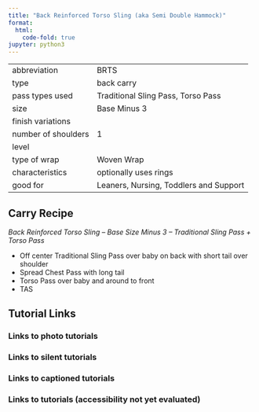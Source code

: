 ```yaml
---
title: "Back Reinforced Torso Sling (aka Semi Double Hammock)"
format:
  html:
    code-fold: true
jupyter: python3
---
```


| | 
|---|---
|abbreviation	|BRTS
|type	|back carry
|pass types used	|Traditional Sling Pass, Torso Pass
|size	|Base Minus 3
|finish variations|	
|number of shoulders	|1
|level	|
|type of wrap	|Woven Wrap
|characteristics	|optionally uses rings
|good for	|Leaners, Nursing, Toddlers and Support

## Carry Recipe
_Back Reinforced Torso Sling – Base Size Minus 3 – Traditional Sling Pass + Torso Pass_

- Off center Traditional Sling Pass over baby on back with short tail over shoulder
- Spread Chest Pass with long tail
- Torso Pass over baby and around to front
- TAS

## Tutorial Links
### Links to photo tutorials
### Links to silent tutorials
### Links to captioned tutorials
### Links to tutorials (accessibility not yet evaluated)

